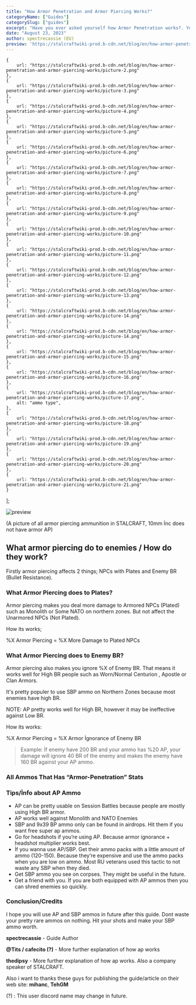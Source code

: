 ```yaml
---
title: "How Armor Penetration and Armor Piercing Works?"
categoryName: ["Guides"]
categorySlug: ["guides"]
excerpt: "Have you ever asked yourself how Armor Penetration works?. You may think that a lot of time. So let's see how they work and how they look like."
date: "August 23, 2023"
author: spectrecassie (EU)
preview: 'https://stalcraftwiki-prod.b-cdn.net/blog/en/how-armor-penetration-and-armor-piercing-works/picture-1.png'
---
```


    {
        url: "https://stalcraftwiki-prod.b-cdn.net/blog/en/how-armor-penetration-and-armor-piercing-works/picture-2.png"
    },
    {
        url: "https://stalcraftwiki-prod.b-cdn.net/blog/en/how-armor-penetration-and-armor-piercing-works/picture-3.png"
    },
    {
        url: "https://stalcraftwiki-prod.b-cdn.net/blog/en/how-armor-penetration-and-armor-piercing-works/picture-4.png"
    },
    {
        url: "https://stalcraftwiki-prod.b-cdn.net/blog/en/how-armor-penetration-and-armor-piercing-works/picture-5.png"
    },
    {
        url: "https://stalcraftwiki-prod.b-cdn.net/blog/en/how-armor-penetration-and-armor-piercing-works/picture-6.png"
    },
    {
        url: "https://stalcraftwiki-prod.b-cdn.net/blog/en/how-armor-penetration-and-armor-piercing-works/picture-7.png"
    },
    {
        url: "https://stalcraftwiki-prod.b-cdn.net/blog/en/how-armor-penetration-and-armor-piercing-works/picture-8.png"
    },
    {
        url: "https://stalcraftwiki-prod.b-cdn.net/blog/en/how-armor-penetration-and-armor-piercing-works/picture-9.png"
    },
    {
        url: "https://stalcraftwiki-prod.b-cdn.net/blog/en/how-armor-penetration-and-armor-piercing-works/picture-10.png"
    },
    {
        url: "https://stalcraftwiki-prod.b-cdn.net/blog/en/how-armor-penetration-and-armor-piercing-works/picture-11.png"
    },
    {
        url: "https://stalcraftwiki-prod.b-cdn.net/blog/en/how-armor-penetration-and-armor-piercing-works/picture-12.png"
    },
    {
        url: "https://stalcraftwiki-prod.b-cdn.net/blog/en/how-armor-penetration-and-armor-piercing-works/picture-13.png"
    },
    {
        url: "https://stalcraftwiki-prod.b-cdn.net/blog/en/how-armor-penetration-and-armor-piercing-works/picture-14.png"
    },
    {
        url: "https://stalcraftwiki-prod.b-cdn.net/blog/en/how-armor-penetration-and-armor-piercing-works/picture-14.png"
    },
    {
        url: "https://stalcraftwiki-prod.b-cdn.net/blog/en/how-armor-penetration-and-armor-piercing-works/picture-15.png"
    },
    {
        url: "https://stalcraftwiki-prod.b-cdn.net/blog/en/how-armor-penetration-and-armor-piercing-works/picture-16.png"
    },
    {
        url: "https://stalcraftwiki-prod.b-cdn.net/blog/en/how-armor-penetration-and-armor-piercing-works/picture-17.png",
        alt: "ammo type",
    },
    {
        url: "https://stalcraftwiki-prod.b-cdn.net/blog/en/how-armor-penetration-and-armor-piercing-works/picture-18.png"
    },
    {
        url: "https://stalcraftwiki-prod.b-cdn.net/blog/en/how-armor-penetration-and-armor-piercing-works/picture-19.png"
    },
    {
        url: "https://stalcraftwiki-prod.b-cdn.net/blog/en/how-armor-penetration-and-armor-piercing-works/picture-20.png"
    },
    {
        url: "https://stalcraftwiki-prod.b-cdn.net/blog/en/how-armor-penetration-and-armor-piercing-works/picture-21.png"
    }
];

![preview](https://stalcraftwiki-prod.b-cdn.net/blog/en/how-armor-penetration-and-armor-piercing-works/picture-1.png)

(A picture of all armor piercing ammunition in STALCRAFT, 10mm İnc does not have armor AP)

## What armor piercing do to enemies / How do they work?

Firstly armor piercing affects 2 things; NPCs with Plates and Enemy BR (Bullet Resistance).

### What Armor Piercing does to Plates?

Armor piercing makes you deal more damage to Armored NPCs (Plated) such as Monolith or Some NATO on northern zones. But not affect the Unarmored NPCs (Not Plated).

How its works;

%X Armor Piercing = %X More Damage to Plated NPCs

### What Armor Piercing does to Enemy BR?
Armor piercing also makes you ignore %X of Enemy BR. That means it works well for High BR people such as Worn/Normal Centurion , Apostle or Clan Armors.

It's pretty populer to use SBP ammo on Northern Zones because most enemies have high BR.

NOTE: AP pretty works well for High BR, however it may be ineffective against Low BR.

How its works:

%X Armor Piercing = %X Armor İgnorance of Enemy BR

> Example: İf enemy have 200 BR and your ammo has %20 AP, your damage will ignore 40 BR of the enemy and makes the enemy have 160 BR against your AP ammo.

### All Ammos That Has “Armor-Penetration” Stats

<ImageSlider images={images} isAlt={false}/>

### Tips/İnfo about AP Ammo

- AP can be pretty usable on Session Battles because people are mostly using High BR armor.
- AP works well against Monolith and NATO Enemies
- SBP and 9x39 BP ammo only can be found in airdrops. Hit them if you want free super ap ammos.
- Go for headshots if you’re using AP. Because armor ignorance + headshot multiplier works best.
- İf you wanna use AP/SBP. Get their ammo packs with a little amount of ammo (120-150). Because they’re expensive and use the ammo packs when you are low on ammo. Most RU veterans used this tactic to not waste any SBP when they died.
- Get SBP ammo you see on corpses. They might be useful in the future.
- Get a friend with you. İf you are both equipped with AP ammos then you can shred enemies so quickly.

### Conclusion/Credits

I hope you will use AP and SBP ammos in future after this guide. Dont waste your pretty rare ammos on nothing. Hit your shots and make your SBP ammo worth.

**spectrecassie** - Guide Author

**@Tits / cafecito (?)** - More further explanation of how ap works

**thedipsy** - More further explanation of how ap works. Also a company speaker of STALCRAFT.

Also i want to thanks these guys for publishing the guide/article on their web site: **mihanc**, **TehGM**


(?) : This user discord name may change in future.
